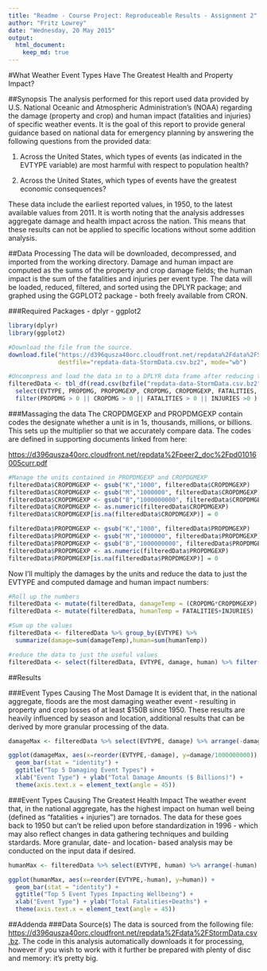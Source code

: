 ```yaml
---
title: "Readme - Course Project: Reproduceable Results - Assignment 2"
author: "Fritz Lowrey"
date: "Wednesday, 20 May 2015"
output: 
  html_document:
    keep_md: true
---
```

#What Weather Event Types Have The Greatest Health and Property Impact?

##Synopsis
The analysis performed for this report used data provided by U.S. National Oceanic and Atmospheric Administration's (NOAA) regarding the damage (property and crop) and human impact (fatalities and injuries) of specific weather events. It is the goal of this report to provide general guidance based on national data for emergency planning by answering the following questions from the provided data:

1. Across the United States, which types of events (as indicated in the EVTYPE variable) are most harmful with respect to population health? 

2. Across the United States, which types of events have the greatest economic consequences?

These data include the earliest reported values, in 1950, to the latest available values from 2011. It is worth noting that the analysis addresses aggregate damage and health impact across the nation. This means that these results can not be applied to specific locations without some addition analysis.

##Data Processing
The data will be downloaded, decompressed, and imported from the working directory. Damage and human impact are computed as the sums of the property and crop damage fields; the human impact is the sum of the fatalities and injuries per event type. The data will be loaded, reduced, filtered, and sorted using the DPLYR package; and graphed using the GGPLOT2 package - both freely available from CRON.

###Required Packages
- dplyr
- ggplot2

```r
library(dplyr)
library(ggplot2)

#Download the file from the source. 
download.file("https://d396qusza40orc.cloudfront.net/repdata%2Fdata%2FStormData.csv.bz2", 
              destfile="repdata-data-StormData.csv.bz2", mode="wb")

#Uncompress and load the data in to a DPLYR data frame after reducing the field cound and grouping by EVTYPE
filteredData <- tbl_df(read.csv(bzfile("repdata-data-StormData.csv.bz2"))) %>%   
  select(EVTYPE, PROPDMG, PROPDMGEXP, CROPDMG, CROPDMGEXP, FATALITIES, INJURIES) %>%
  filter(PROPDMG > 0 || CROPDMG > 0 || FATALITIES > 0 || INJURIES >0 )  

```

###Massaging the data
The CROPDMGEXP and PROPDMGEXP contain codes the designate whether a unit is in 1s, thousands, millions, or billions. This sets up the multiplier so that we accurately compare data. The codes are defined in supporting documents linked from here:

<https://d396qusza40orc.cloudfront.net/repdata%2Fpeer2_doc%2Fpd01016005curr.pdf>

```r
#Manage the units contained in PROPDMGEXP and CROPDGMEXP
filteredData$CROPDMGEXP <- gsub("K","1000", filteredData$CROPDMGEXP)
filteredData$CROPDMGEXP <- gsub("M","1000000", filteredData$CROPDMGEXP)
filteredData$CROPDMGEXP <- gsub("B","1000000000", filteredData$CROPDMGEXP)
filteredData$CROPDMGEXP <- as.numeric(filteredData$CROPDMGEXP)
filteredData$CROPDMGEXP[is.na(filteredData$CROPDMGEXP)] = 0

filteredData$PROPDMGEXP <- gsub("K","1000", filteredData$PROPDMGEXP)
filteredData$PROPDMGEXP <- gsub("M","1000000", filteredData$PROPDMGEXP)
filteredData$PROPDMGEXP <- gsub("B","1000000000", filteredData$PROPDMGEXP)
filteredData$PROPDMGEXP <- as.numeric(filteredData$PROPDMGEXP)
filteredData$PROPDMGEXP[is.na(filteredData$PROPDMGEXP)] = 0
```

Now I'll multiply the damages by the units and reduce the data to just the EVTYPE and computed damage and human impact numbers:

```r
#Roll up the numbers
filteredData <- mutate(filteredData, damageTemp = (CROPDMG*CROPDMGEXP) + (PROPDMG*PROPDMGEXP))
filteredData <- mutate(filteredData, humanTemp = FATALITIES+INJURIES)

#Sum up the values
filteredData <- filteredData %>% group_by(EVTYPE) %>%
  summarize(damage=sum(damageTemp),human=sum(humanTemp))

#reduce the data to just the useful values
filteredData <- select(filteredData, EVTYPE, damage, human) %>% filter(damage >0 & human >0)
```

##Results

###Event Types Causing The Most Damage
It is evident that, in the national aggregate, floods are the most damaging weather event - resulting in property and crop losses of at least $150B since 1950. These results are heavily influenced by season and location, additional results that can be derived by more granular processing of the data.

```r
damageMax <- filteredData %>% select(EVTYPE, damage) %>% arrange(-damage) %>% slice(1:5)

ggplot(damageMax, aes(x=reorder(EVTYPE,-damage), y=damage/1000000000)) + 
  geom_bar(stat = "identity") + 
  ggtitle("Top 5 Damaging Event Types") +
  xlab("Event Type") + ylab("Total Damage Amounts ($ Billions)") + 
  theme(axis.text.x = element_text(angle = 45))
```

###Event Types Causing The Greatest Health Impact
The weather event that, in the national aggregate, has the highest impact on human well being (defined as "fatalities + injuries") are tornados. The data for these goes back to 1950 but can't be relied upon before standardization in 1996 - which may also reflect changes in data gathering techniques and building stardards. More granular, date- and location- based analysis may be conducted on the input data if desired.

```r
humanMax <- filteredData %>% select(EVTYPE, human) %>% arrange(-human) %>% slice(1:5)

ggplot(humanMax, aes(x=reorder(EVTYPE,-human), y=human)) + 
  geom_bar(stat = "identity") + 
  ggtitle("Top 5 Event Types Impacting Wellbeing") +
  xlab("Event Type") + ylab("Total Fatalities+Deaths") + 
  theme(axis.text.x = element_text(angle = 45))
```

##Addenda
###Data Source(s)
The data is sourced from the following file: <https://d396qusza40orc.cloudfront.net/repdata%2Fdata%2FStormData.csv.bz>. The code in this analysis automatically downloads it for processing, however if you wish to work with it further be prepared with plenty of disc and memory: it's pretty big.


